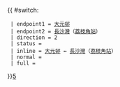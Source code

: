 {{ #switch: {{{format|}}}
  | endpoint1 = [[大元邨]]
  | endpoint2 = [[長沙灣]]（[[荔枝角站]]）
  | direction = 2
  | status = {{HK Bus Status|P}}
  | inline = [[大元邨]] ↔ [[長沙灣]]（[[荔枝角站]]）
  | normal =
  | full =
}}<noinclude>[[category:新界居民巴士路線模板|5]]</noinclude>